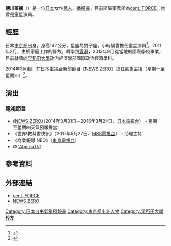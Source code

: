 {{Infobox announcer (日本)
|姓名=鹽川菜摘
|平假名={{lang|ja|しおかわ なつみ}}
|圖片= 
|File size= 
|圖片敘述= 
|本名= 
|暱稱=
|出身地={{JPN}}[[東京都|東京都]] 
|國籍={{JPN}} 
|出生日期={{birth date and age|1995|5|25}}
|逝世日期= 
|血型=[[O型|O]] 
|最終學歷=[[早稻田大學|早稻田大學]]政治經濟學部國際政治經濟學科畢業
|所屬電視台= 
|所屬事務所=[[cent._FORCE|cent. FORCE]]
|部署= 
|職歷=
|活動期間=2014年迄今
|類型=天氣等
|配偶=
|家族= 
|網站=[https://www.centforce.com/profile/t_profile/shiokawanatsumi.html cent. FORCE] 
|現在演出節目=《商業報導 NEO》<br>《{{link-ja|AbemaNews|AbemaNews}}》
|過去演出節目=《[[NEWS_ZERO|NEWS ZERO]]》
|其他= 
|備註=前女童星演員 
}}
{{Japanese|japanese=塩川 菜摘|kana=しおかわ なつみ|romaji=Shiokawa Natsumi}}
'''鹽川菜摘'''（{{bd|1995年|5月25日|catIdx=Shiokawa, Natsumi}}）是一位[[日本|日本]]女性[[藝人|藝人]]、[[播報員|播報員]]，目前所屬事務所為[[cent._FORCE|cent. FORCE]]。她曾是童星演員。

== 經歷 ==
日本[[東京都|東京都]]出身，身高162公分，星座為雙子座。小時候曾擔任童星演員<ref name="ameblo">{{Cite web|url=http://ameblo.jp/7-pansy-eanam-satam-2/entry-10524931538.html|title=☆ANNIE☆ PRECIOUS TIME FOR YOU|date=2010-05-03|accessdate=2016-02-22|archive-date=2016-03-05|archive-url=https://web.archive.org/web/20160305160100/http://ameblo.jp/7-pansy-eanam-satam-2/entry-10524931538.html|dead-url=no}}</ref>。2011年2月，由於家庭工作的緣故，轉學到[[香港|香港]]，2013年9月從當地的國際學校畢業，目前就讀於[[早稻田大學|早稻田大學]]政治經濟學部國際政治經濟學科。

2014年3月起，在[[日本電視台|日本電視台]]新聞節目《[[NEWS_ZERO|NEWS ZERO]]》擔任氣象主播（星期一至星期四）<ref name="oricon">{{Cite web|url=http://www.oricon.co.jp/news/2034745/full/|title=「NEWS ZERO」新お天気キャスターに才色兼備の18歳 山岸舞彩の後輩新人が大抜てき|publisher=[[Oricon|Oricon]]|date=2014-03-06|accessdate=2016-02-22|archive-date=2016-04-09|archive-url=https://web.archive.org/web/20160409101627/http://www.oricon.co.jp/news/2034745/full/|dead-url=no}}</ref>。

== 演出 ==
=== 電視節目 ===
* 《[[NEWS_ZERO|NEWS ZERO]]》（2014年3月31日－2016年3月24日，[[日本電視台|日本電視台]]） - 星期一至星期四天氣預報擔當 
* 《世界!教科書快訊》（2017年5月27日、[[MBS電視台|MBS電視台]]） - 助理主持
* 《商業報導 NEO》（[[東京電視台|東京電視台]]）
* 《{{link-ja|AbemaNews|AbemaNews}}》（[[AbemaTV|AbemaTV]]）

== 參考資料 ==
{{reflist}}

== 外部連結 ==
* [https://www.centforce.com/profile/t_profile/shiokawanatsumi.html cent. FORCE]{{Wayback|url=https://www.centforce.com/profile/t_profile/shiokawanatsumi.html |date=20200104160117 }} {{ja icon}}
* [https://web.archive.org/web/20160220094050/http://www.ntv.co.jp/zero/caster/shiokawa.html NEWS ZERO] {{ja icon}}

{{DEFAULTSORT:Shiokawa, Natsumi}}
[[Category:日本自由氣象預報員|Category:日本自由氣象預報員]]
[[Category:東京都出身人物|Category:東京都出身人物]]
[[Category:早稻田大學校友|Category:早稻田大學校友]]